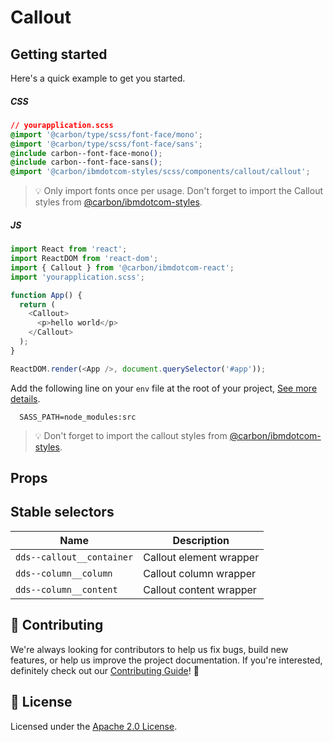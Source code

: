
# Callout

## Getting started

Here's a quick example to get you started.

##### CSS

```css
// yourapplication.scss
@import '@carbon/type/scss/font-face/mono';
@import '@carbon/type/scss/font-face/sans';
@include carbon--font-face-mono();
@include carbon--font-face-sans();
@import '@carbon/ibmdotcom-styles/scss/components/callout/callout';
```

> 💡 Only import fonts once per usage. Don't forget to import the Callout styles
> from
> [@carbon/ibmdotcom-styles](https://github.com/carbon-design-system/ibm-dotcom-library/blob/master/packages/styles).

##### JS

```javascript
import React from 'react';
import ReactDOM from 'react-dom';
import { Callout } from '@carbon/ibmdotcom-react';
import 'yourapplication.scss';

function App() {
  return (
    <Callout>
      <p>hello world</p>
    </Callout>
  );
}

ReactDOM.render(<App />, document.querySelector('#app'));
```

Add the following line on your `env` file at the root of your project,
[See more details](https://github.com/carbon-design-system/ibm-dotcom-library/tree/master/packages/styles#usage).

```
  SASS_PATH=node_modules:src
```

> 💡 Don't forget to import the callout styles from
> [@carbon/ibmdotcom-styles](https://github.com/carbon-design-system/ibm-dotcom-library/blob/master/packages/styles).

## Props

<Props of={Callout} />

## Stable selectors

| Name                      | Description             |
| ------------------------- | ----------------------- |
| `dds--callout__container` | Callout element wrapper |
| `dds--column__column`     | Callout column wrapper  |
| `dds--column__content`    | Callout content wrapper |

## 🙌 Contributing

We're always looking for contributors to help us fix bugs, build new features,
or help us improve the project documentation. If you're interested, definitely
check out our
[Contributing Guide](https://github.com/carbon-design-system/ibm-dotcom-library/blob/master/.github/CONTRIBUTING.md)!
👀

## 📝 License

Licensed under the
[Apache 2.0 License](https://github.com/carbon-design-system/ibm-dotcom-library/blob/master/LICENSE).
